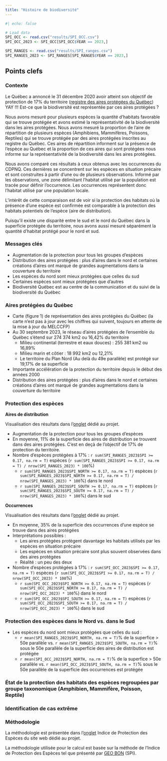 ```yaml
---
title: "Histoire de biodiversité"
---
```



```r
#| echo: false

# Load data
SPI_OCC <- read.csv("results/SPI_OCC.csv")
SPI_OCC_2023 <- SPI_OCC[SPI_OCC$YEAR == 2023,]

SPI_RANGES <- read.csv("results/SPI_ranges.csv")
SPI_RANGES_2023 <- SPI_RANGES[SPI_RANGES$YEAR == 2023,]

```


## Points clefs

### Contexte

Le Québec a annoncé le 31 décembre 2020 avoir atteint son objectif de protection de 17% du territoire ([registre des aires protégées du Québec](https://www.environnement.gouv.qc.ca/biodiversite/aires_protegees/registre/)) YAY !!! Est-ce que la biodiversité est représentée par ces aires protégées ?

Nous avons mesuré pour plusieurs espèces la quantité d'habitats favorable qui se trouve protégée et avons estimé la représentativité de la biodiversité dans les aires protégées. Nous avons mesuré la proportion de l'aire de répartition de plusieurs espèces (Amphibiens, Mammifères, Poissons, Reptiles) qui se trouve protégée par des aires protégées inscrites au registre du Québec. Ces aires de répartition informent sur la présence de l'espèce au Québec et la proportion de ces aires qui sont protégées nous informe sur la représentativité de la biodiversité dans les aires protégées.

Nous avons comparé ces résultats à ceux obtenus avec les occurrences du CDPNQ. Ces dernières se concentrent sur les espèces en situation précaire et sont construites à partir d'une ou de plusieurs observations. Informé par les observations, une zone délimitant l'habitat utilisé par la population est tracée pour définir l'occurrence. Les occurrences représentent donc l'habitat utilisé par une population locale. 

L'intérêt de cette comparaison est de voir si la protection des habitats où la présence d'une espèce est confirmée est comparable à la protection des habitats potentiels de l'espèce (aire de distribution). 

Puisqu'il existe une disparité entre le sud et le nord du Québec dans la superficie protégée du territoire, nous avons aussi mesuré séparément la quantité d'habitat protégé pour le nord et sud.

### Messages clés

- Augmentation de la protection pour tous les groupes d'espèces
- Distribution des aires protégées : plus d'aires dans le nord et certaines créations d'aires ont marqué de grandes augmentations dans la couverture du territoire
- Les espèces du nord sont mieux protégées que celles du sud
- Certaines espèces sont mieux protégées que d'autres
- Biodiversité Québec est au centre de la communication et du suivi de la biodiversité du Québec


### Aires protégées du Québec
- Carte (figure 1) de représentation des aires protégées du Québec (la carte n'est pas à jour avec les chiffres qui suivent, toujours en attente de la mise à jour du MELCCFP)
- Au 30 septembre 2023, le réseau d’aires protégées de l’ensemble du Québec s’étend sur 274 374 km2 ou 16,42% du territoire
  - Milieu continental (terrestre et eaux douces) : 255 381 km2 ou 16,89%
  - Milieu marin et côtier : 18 992 km2 ou 12,21%
  - Le territoire du Plan Nord (Au delà du 49e parallèle) est protégé sur 19,17% de sa superficie
- Importante accélération de la protection du territoire depuis le début des années 2000
- Distribution des aires protégées : plus d'aires dans le nord et certaines créations d'aires ont marqué de grandes augmentations dans la couverture du territoire

### Protection des espèces

**Aires de distribution**

Visualisation des résultats dans l'[onglet](https://reseaubiodiversitequebec.github.io/SPI_website/2_Ranges_SPI_visual.html) dédié au projet.

- Augmentation de la protection pour tous les groupes d'espèces
- En moyenne, 11% de la superficie des aires de distribution se trouvent dans des aires protégées. C'est en deçà de l'objectif de 17% de protection du territoire.
- Nombre d'espèces protégées à 17% : `r sum(SPI_RANGES_2023$SPI >= 0.17, na.rm = T)` espèces (`r sum(SPI_RANGES_2023$SPI >= 0.17, na.rm = T) / nrow(SPI_RANGES_2023) * 100`%)
  - `r sum(SPI_RANGES_2023$SPI_NORTH >= 0.17, na.rm = T)` espèces (`r sum(SPI_RANGES_2023$SPI_NORTH >= 0.17, na.rm = T) / nrow(SPI_RANGES_2023) * 100`%) dans le nord
  - `r sum(SPI_RANGES_2023$SPI_SOUTH >= 0.17, na.rm = T)` espèces (`r sum(SPI_RANGES_2023$SPI_SOUTH >= 0.17, na.rm = T) / nrow(SPI_RANGES_2023) * 100`%) dans le sud

**Occurrences**

Visualisation des résultats dans l'[onglet](https://reseaubiodiversitequebec.github.io/SPI_website/2_Occurrences_SPI_visual.html) dédié au projet.

- En moyenne, 35% de la superficie des occurrences d'une espèce se trouve dans des aires protégées
- Interprétations possibles : 
  - Les aires protégées protègent davantage les habitats utilisés par les espèces en situation précaire
  - Les espèces en situation précaire sont plus souvent observées dans des aires protégées
  - Réalité : un peu des deux
- Nombre d'espèces protégées à 17% : `r sum(SPI_OCC_2023$SPI >= 0.17, na.rm = T)` espèces (`r sum(SPI_OCC_2023$SPI >= 0.17, na.rm = T) / nrow(SPI_OCC_2023) * 100`%)
  - `r sum(SPI_OCC_2023$SPI_NORTH >= 0.17, na.rm = T)` espèces (`r sum(SPI_OCC_2023$SPI_NORTH >= 0.17, na.rm = T) / nrow(SPI_OCC_2023) * 100`%) dans le nord
  - `r sum(SPI_OCC_2023$SPI_SOUTH >= 0.17, na.rm = T)` espèces (`r sum(SPI_OCC_2023$SPI_SOUTH >= 0.17, na.rm = T) / nrow(SPI_OCC_2023) * 100`%) dans le sud

### Protection des espèces dans le Nord vs. dans le Sud
- Les espèces du nord sont mieux protégées que celles du sud : 
  - `r mean(SPI_RANGES_2023$SPI_NORTH, na.rm = T)`% de la superfice > 50e parallèle vs. `r mean(SPI_RANGES_2023$SPI_SOUTH, na.rm = T)`% sous le 50e parallèle de la superficie des aires de distribution est protégée
  - `r mean(SPI_OCC_2023$SPI_NORTH, na.rm = T)`% de la superfice > 50e parallèle vs. `r mean(SPI_OCC_2023$SPI_SOUTH, na.rm = T)`% sous le 50e parallèle de la superficie des occurrences est protégée

### État de la protection des habitats des espèces regroupées par groupe taxonomique (Amphibien, Mammifère, Poisson, Reptile)

### Identification de cas extrême

### Méthodologie

La méthodologie est présentée dans l'[onglet](https://reseaubiodiversitequebec.github.io/SPI_website/indic_protec_esp.html) Indice de Protection des Espèces du site web dédié au projet.

La méthodologie utilisée pour le calcul est basée sur la méthode de l'Indice de Protection des Espèces tel que présenté par [GEO BON](https://geobon.org/ebvs/indicators/species-protection-index/) (SPI). 